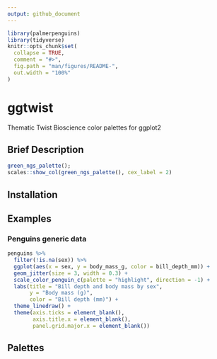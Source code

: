 ```yaml
---
output: github_document
---
```

<!-- README.md is generated from README.Rmd. Edit README.Rmd and knit. -->

```r
library(palmerpenguins)
library(tidyverse)
knitr::opts_chunk$set(
  collapse = TRUE,
  comment = "#>",
  fig.path = "man/figures/README-",
  out.width = "100%"
)
```

# ggtwist
Thematic Twist Bioscience color palettes for ggplot2

## Brief Description
```r
green_ngs_palette();
scales::show_col(green_ngs_palette(), cex_label = 2)
```

## Installation

## Examples
### Penguins generic data
```r
penguins %>% 
  filter(!is.na(sex)) %>% 
  ggplot(aes(x = sex, y = body_mass_g, color = bill_depth_mm)) +
  geom_jitter(size = 3, width = 0.3) +
  scale_color_penguin_c(palette = "highlight", direction = -1) +
  labs(title = "Bill depth and body mass by sex",
       y = "Body mass (g)",
       color = "Bill depth (mm)") +
  theme_linedraw() +
  theme(axis.ticks = element_blank(),
        axis.title.x = element_blank(),
        panel.grid.major.x = element_blank())
```


## Palettes

